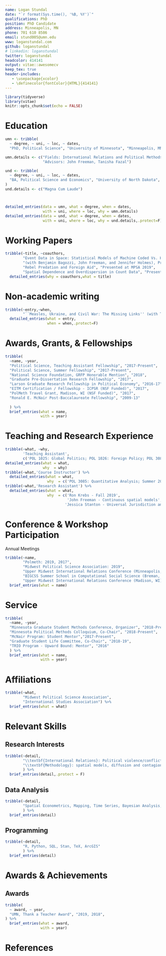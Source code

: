 ```yaml
---
name: Logan Stundal
date: "`r format(Sys.time(), '%B, %Y')`"
qualifications: PhD
position: PhD Candidate
address: Minneapolis, MN
phone: 701 610 8586
email: stund005@umn.edu
www: loganstundal.com
github: loganstundal
# linkedin: loganstundal
twitter: loganstundal
headcolor: 414141
output: vitae::awesomecv
keep_tex: true
header-includes:
   - \usepackage{xcolor}
   - \definecolor{fontColor}{HTML}{414141}
---
```


```r
library(tidyverse)
library(vitae)
knitr::opts_chunk$set(echo = FALSE)
```

# Education
```r
umn <- tribble(
  ~ degree, ~ uni, ~ loc, ~ dates,
  "PhD, Political Science", "University of Minnesota", "Minneapolis, MN", "2016 - Present",)

umn.details <- c("Fields: International Relations and Political Methods",
                 "Advisors: John Freeman, Tanisha Fazal")

und <- tribble(
  ~ degree, ~ uni, ~ loc, ~ dates,
  "BA, Political Science and Economics", "University of North Dakota", "Grand Forks, ND", "2013"
)
und.details <- c("Magna Cum Laude")



detailed_entries(data = umn, what = degree, when = dates, 
                 with = uni, where = loc, why = umn.details)
detailed_entries(data = und, what = degree, when = dates, 
                 with = uni, where = loc, why = und.details,.protect=F)

```

# Working Papers
```r
tribble(~title, ~coauthors,
        "Event Data in Space: Statistical Models of Machine Coded Vs. Human Coded Data", 
        "(with Benjamin Bagozzi, John Freeman, and Jennifer Holmes), Presented at PolMeth 2019",
        "Rebel Predation and Foreign Aid", "Presented at MPSA 2019",
        "Spatial Dependence and Overdispersion in Count Data", "Presented at Polmeth 2017") %>%
  detailed_entries(why = coauthors,what = title)
```

<!-- # Select Other Publications and Writing -->
# Non-academic writing
```r
tribble(~entry,~when,
        "``Measles, Ukraine, and Civil War: The Missing Links'' (with Tanisha Fazal). \\it{Political Violence @ A Glance}", "March 22, 2019") %>%
  detailed_entries(what = entry, 
                   when = when,.protect=F)
```

# Awards, Grants, & Fellowships
```r
tribble(
  ~name, ~year,
  "Political Science, Teaching Assistant Fellowship", "2017-Present",
  "Political Science, Summer Fellowship", "2017-Present",
  "National Science Foundation, GRFP Honorable Mention", "2018",
  "Graduate Pre-Dissertation Research Fellowship", "2017",
  "Larson Graduate Research Fellowship in Political Economy", "2016-17",
  "EITM Certification / Fellowship - ICPSR (NSF Funded)", "2017",
  "PolMeth Travel Grant, Madison, WI (NSF Funded)", "2017",
  "Ronald E. McNair Post-Baccalaureate Fellowship", "2009-13"
  
  ) %>%
  brief_entries(what = name,
                with = year)

```

# Teaching and Research Experience
```r
tribble(~what, ~why,
        'Teaching Assistant',
        c('POL 1025: Global Politics; POL 1026: Foreign Policy; POL 3085: Quantitative Analysis; POL 4810: The Politics of Nuclear Weapons')) %>%
detailed_entries(what = what,
                 why  = why)
tribble(~what,'Course Instructor') %>%
  detailed_entries(what = what,
                   why  = c('POL 3085: Quantitative Analysis; Summer 2019'))
tribble(~what,'Research Assistant') %>%
  detailed_entries(what = what,
                   why  = c('Ron Krebs - Fall 2019',
                            'John Freeman - Continuous spatial models',
                           'Jessica Stanton - Universal Jurisdiction and Civil War'))

```

# Conference & Workshop Participation
Annual Meetings 
```r
tribble(~name,
        "Polmeth: 2019, 2017",
        "Midwest Political Science Association: 2019",
        "Upper Midwest International Relations Conference (Minneapolis, MN): 2019",
        "BIGCSS Summer School in Computational Social Science (Breman, Germany): July 2018",
        "Upper Midwest International Relations Conference (Madison, WI): 2018") %>%
  brief_entries(what = name)
```

# Service
```r

tribble(
  ~name, ~year,
  "Minnesota Graduate Student Methods Conference, Organizer", "2018-Present",
  "Minnesota Political Methods Colloquium, Co-Chair", "2018-Present",
  "McNair Program: Student Mentor","2017-Present",
  "Graduate Student Life Committee, Co-Chair", "2018-19",
  "TRIO Program - Upward Bound: Mentor", "2016"
  ) %>%
  brief_entries(what = name,
                with = year)
```


# Affiliations
```r
tribble(~what,
        "Midwest Political Science Association",
        "International Studies Association") %>%
  brief_entries(what = what)
```

# Relevant Skills
## Research Interests
```r
tribble(~detail,
        "\\textbf{International Relations}: Political violence/conflict processes, health crises, disease management",
        "\\textbf{Methodology}: spatial models, diffusion and contagion processes, Bayesian analsysis, simulation"
        ) %>%
  brief_entries(detail,.protect = F)
```

## Data Analysis
```r
tribble(~detail,
        "Spatial Econometrics, Mapping, Time Series, Bayesian Analysis, Visualisation, Data Cleaning, Forecasting, Surveys",
        ) %>%
  brief_entries(detail)
```

## Programming
```r
tribble(~detail,
        "R, Python, SQL, Stan, TeX, ArcGIS"
        ) %>%
  brief_entries(detail)
```

# Awards & Achievements
## Awards
```r
tribble(
  ~ award, ~ year,
  "UMN, Thank a Teacher Award", "2019, 2018",
) %>%
  brief_entries(what = award, 
                with = year)
```

# References
\begin{table}[!h]
  \fontsize{10}{4}
  \fontseries{b}
  \selectfont
  {\color{fontColor}\begin{tabular*}{\textwidth}{@{\extracolsep{\fill}} lll}
    John Freeman                                & Tanisha Fazal                     & Jessica Stanton \\
    Professor                                   & Associate Professor               & Associate Professor\\
    Political Science Department                & Political Science Department      & Humphrey School of Public Affairs\\ 
    University of Minnesota                     & University of Minnesota           & University of Minnesota \\
    Email: \href{mailto:freeman@umn.edu}{freeman@umn.edu} &
    Email: \href{mailto:fazal007@umn.edu}{fazal007@umn.edu} &
    Email: \href{mailto:stantonj@umn.edu}{stantonj@umn.edu} \\
    Phone: 612-624-6018                         & Phone: 612-624-8261 \             & 612-626-8910 \\
    & & \\
    & & \\
    & & \\
    Jane Sumner                                 & Mark Bell                         & Brian Urlacher \\
    Assistant Professor                         & Assistant Professor               & Associate Professor \\ 
    Political Science Department                & Political Science Department      & Political Science Department\\ 
    University of Minnesota                     & University of Minnesota           & University of North Dakota \\
    Email: \href{mailto:jlsumner@umn.edu}{jlsumner@umn.edu} &
    Email: \href{mailto:msbell@umn.edu}{msbell@umn.edu} &
    Email: \href{mailto:brian.urlacher@und.edu}{brian.urlacher@und.edu} \\
    Phone: 612-626-7825                         & Phone: 612-626-2889               & Phone: 701-777-3541
    
    
  \end{tabular*}}
\end{table}


